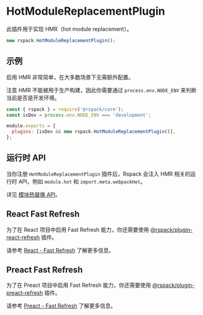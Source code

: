 # HotModuleReplacementPlugin

此插件用于实现 HMR（hot module replacement）。

```js
new rspack.HotModuleReplacementPlugin();
```

## 示例

启用 HMR 非常简单，在大多数场景下无需额外配置。

注意 HMR 不能被用于生产构建，因此你需要通过 `process.env.NODE_ENV` 来判断当前是否是开发环境。

```js title="rspack.config.js"
const { rspack } = require('@rspack/core');
const isDev = process.env.NODE_ENV === 'development';

module.exports = {
  plugins: [isDev && new rspack.HotModuleReplacementPlugin()],
};
```

## 运行时 API

当你注册 `HotModuleReplacementPlugin` 插件后，Rspack 会注入 HMR 相关的运行时 API，例如 `module.hot` 和 `import.meta.webpackHot`。

详见 [模块热替换 API](/api/runtime-api/hmr)。

## React Fast Refresh

为了在 React 项目中启用 Fast Refresh 能力，你还需要使用 [@rspack/plugin-react-refresh](https://www.npmjs.com/package/@rspack/plugin-react-refresh) 插件。

请参考 [React - Fast Refresh](/guide/tech/react#fast-refresh) 了解更多信息。

## Preact Fast Refresh

为了在 Preact 项目中启用 Fast Refresh 能力，你还需要使用 [@rspack/plugin-preact-refresh](https://www.npmjs.com/package/@rspack/plugin-preact-refresh) 插件。

请参考 [Preact - Fast Refresh](/guide/tech/preact#preact-refresh) 了解更多信息。
